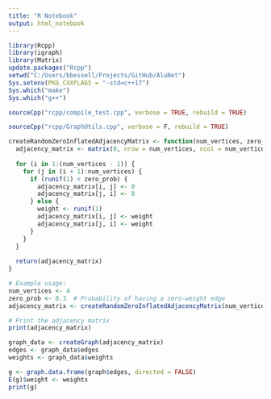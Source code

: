 ```yaml
---
title: "R Notebook"
output: html_notebook
---
```

 

```r
library(Rcpp)
library(igraph)
library(Matrix)
update.packages("Rcpp")
setwd("C:/Users/bbessell/Projects/GitHub/AluNet")
Sys.setenv(PKG_CXXFLAGS = "-std=c++17")
Sys.which("make")
Sys.which("g++")
```

```r
sourceCpp("rcpp/compile_test.cpp", verbose = TRUE, rebuild = TRUE)
```

```r
sourceCpp("rcpp/GraphUtils.cpp", verbose = F, rebuild = TRUE)
```


```r
createRandomZeroInflatedAdjacencyMatrix <- function(num_vertices, zero_prob) {
  adjacency_matrix <- matrix(0, nrow = num_vertices, ncol = num_vertices)
  
  for (i in 1:(num_vertices - 1)) {
    for (j in (i + 1):num_vertices) {
      if (runif(1) < zero_prob) {
        adjacency_matrix[i, j] <- 0
        adjacency_matrix[j, i] <- 0
      } else {
        weight <- runif(1)
        adjacency_matrix[i, j] <- weight
        adjacency_matrix[j, i] <- weight
      }
    }
  }
  
  return(adjacency_matrix)
}

# Example usage:
num_vertices <- 4
zero_prob <- 0.3  # Probability of having a zero-weight edge
adjacency_matrix <- createRandomZeroInflatedAdjacencyMatrix(num_vertices, zero_prob)

# Print the adjacency matrix
print(adjacency_matrix)
```

```r
graph_data <- createGraph(adjacency_matrix)
edges <- graph_data$edges
weights <- graph_data$weights
```

```r
g <- graph.data.frame(graph$edges, directed = FALSE)
E(g)$weight <- weights
print(g)
```